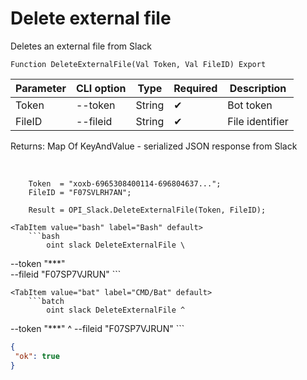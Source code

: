 ﻿---
sidebar_position: 5
---


# Delete external file
 Deletes an external file from Slack



`Function DeleteExternalFile(Val Token, Val FileID) Export`

  | Parameter | CLI option | Type | Required | Description |
  |-|-|-|-|-|
  | Token | --token | String | &#x2714; | Bot token |
  | FileID | --fileid | String | &#x2714; | File identifier |

  
  Returns:  Map Of KeyAndValue - serialized JSON response from Slack

<br/>




```bsl title="1C:Enterprise/OneScript code example"
    Token  = "xoxb-6965308400114-696804637...";
    FileID = "F07SVLRH7AN";

    Result = OPI_Slack.DeleteExternalFile(Token, FileID);
```
 

 <Tabs>
  
    <TabItem value="bash" label="Bash" default>
        ```bash
            oint slack DeleteExternalFile \
 --token "***" \
 --fileid "F07SP7VJRUN"
        ```
    </TabItem>
  
    <TabItem value="bat" label="CMD/Bat" default>
        ```batch
            oint slack DeleteExternalFile ^
 --token "***" ^
 --fileid "F07SP7VJRUN"
        ```
    </TabItem>
</Tabs>


```json title="Result"
{
 "ok": true
}
```
